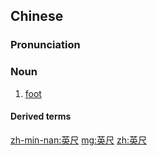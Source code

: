 ==Chinese==
{{zh-forms}}

===Pronunciation===
{{zh-pron
|m=yīngchǐ
|c=jing1 cek3
|mn=kh,qz,tp,xm,zz:eng-chhioh
|cat=n
}}

===Noun===
{{zh-noun}}

# [[foot]]

====Derived terms====
{{zh-der|平方英尺}}

[[zh-min-nan:英尺]]
[[mg:英尺]]
[[zh:英尺]]